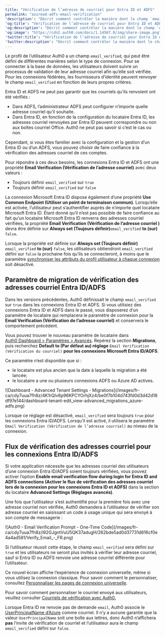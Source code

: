 ---
title: "Vérification de l’adresse de courriel pour Entra ID et ADFS"
permalink: "azuread-adfs-email-verification"
'description': "Décrit comment contrôler la manière dont le champ `email_verified` est défini pour Entra ID et ADFS."
'og:title': "Vérification de l’adresse de courriel pour Entra ID et ADFS"
'og:description': "Décrit comment contrôler la manière dont le champ `email_verified` est défini pour Entra ID et ADFS."
'og:image': "https://cdn2.auth0.com/docs/1.14567.0/img/share-image.png"
'twitter:title': "Vérification de l’adresse de courriel pour Entra ID et ADFS"
'twitter:description': "Décrit comment contrôler la manière dont le champ `email_verified` est défini pour Entra ID et ADFS."
---

Le profil de l’utilisateur Auth0 a un champ `email_verified`, qui peut être défini de différentes manières selon le type de connexion. Pour se connecter à la base de données, les utilisateurs doivent suivre un processus de validation de leur adresse courriel afin qu’elle soit vérifiée. Pour les connexions fédérées, les fournisseurs d’identité peuvent renvoyer le champ `email_verified` en fonction de leurs propres critères.

Entra ID et ADFS ne peut pas garantir que les courriels qu’ils renvoient ont été vérifiés :

* Dans ADFS, l’administrateur ADFS peut configurer n’importe quelle adresse courriel qu’il souhaite.
* Dans Entra ID, en fonction de la configuration du locataire Entra ID, les adresses courriel renvoyées par Entra ID peuvent correspondre ou non aux boîtes courriel Office. Auth0 ne peut pas savoir si c’est le cas ou non.

Cependant, si vous êtes familier avec la configuration et la gestion d’un Entra ID ou d’un ADFS, vous pouvez choisir de faire confiance à la vérification des adresses courriel de ces comptes.

Pour répondre à ces deux besoins, les connexions Entra ID et ADFS ont une propriété **Email Verification (Vérification de l’adresse courriel)** avec deux valeurs :

* Toujours définir `email_verified` sur `true`
* Toujours définir `email_verified` sur `false`

La connexion Microsoft Entra ID dispose également d’une propriété **Use Common Endpoint (Utiliser un point de terminaison commun)**. Lorsqu’elle est activée, l’utilisateur peut s’authentifier auprès de n’importe quel locataire Microsoft Entra ID. Étant donné qu’il n’est pas possible de faire confiance au fait qu’un locataire Microsoft Entra ID renverra des adresses courriel vérifiées, la propriété **Email Verification (Vérification de l’adresse courriel )** devra être définie sur **Always set (Toujours définir)**`email_verified` **to (sur)** `false`.

Lorsque la propriété est définie sur **Always set (Toujours définir)** `email_verified` **to (sur)** `false`, les utilisateurs obtiendront `email_verified` défini sur `false` la prochaine fois qu’ils se connecteront, à moins que le paramètre [synchroniser les attributs du profil utilisateur à chaque connexion](/docs/fr-ca/manage-users/user-accounts/user-profiles/configure-connection-sync-with-auth0) soit désactivé.

## Paramètre de migration de vérification des adresses courriel Entra ID/ADFS

Dans les versions précédentes, Auth0 définissait le champ `email_verified` sur `true` dans les connexions Entra ID et ADFS. Si vous utilisiez des connexions Entra ID et ADFS dans le passé, vous disposerez d’un paramètre de locataire qui remplacera le paramètre de connexion pour la **Email Verification (Vérification de l’adresse courriel)** et conservera le comportement précédent.

Vous pouvez trouver le nouveau paramètre de locataire dans [Auth0 Dashboard > Paramètres > Avancés](https://manage.auth0.com/#/tenant/advanced). Repérez la section **Migrations**, puis recherchez **Default to (Par défaut au) réglage** `Email Verification (Vérification du courriel)` **pour les connexions Microsoft Entra ID/ADFS**.

<Callout icon="file-lines" color="#0EA5E9" iconType="regular">

Ce paramètre n’est disponible que si :

* le locataire est plus ancien que la date à laquelle la migration a été lancée;
* le locataire a une ou plusieurs connexions ADFS ou Azure AD actives.

</Callout>

<Frame>![Dashboard - Advanced Tenant Settings - Migrations](/images/fr-ca/cdy7uua7fh8z/4K1rQIv6p96KPCYOrhjXz4/be0f7b104d743fd0d3d42d18df97e144/dashboard-tenant-edit_view-advanced_migrations_azure-adfs.png)</Frame>

Lorsque ce réglage est désactivé, `email_verified` sera toujours `true` pour les connexions Entra ID/ADFS. Lorsqu’il est activé, il utilisera le paramètre `Email Verification (Vérification de l’adresse courriel)` au niveau de la connexion.

## Flux de vérification des adresses courriel pour les connexions Entra ID/ADFS

Si votre application nécessite que les adresses courriel des utilisateurs d’une connexion Entra ID/ADFS soient toujours vérifiées, vous pouvez activer l’option **Enable email verification flow during login for Entra ID and ADFS connections (Activer le flux de vérification des adresses courriel lors de la connexion pour les connexions Entra ID et ADFS)** dans la section du locataire **Advanced Settings (Réglages avancés)**.

Une fois que l’utilisateur s’est authentifié pour la première fois avec une adresse courriel non vérifiée, Auth0 demandera à l’utilisateur de vérifier son adresse courriel en saisissant un code à usage unique qui sera envoyé à son compte de messagerie :

<Frame>![Auth0 - Email Verification Prompt - One-Time Code](/images/fr-ca/cdy7uua7fh8z/i92GJgntVuU5QK37adugH/262bde5ad0d37731d616cf0e4a4ad581/Verify_Email_-_FR.png)</Frame>

Si l’utilisateur réussit cette étape, le champ `email_verified` sera défini sur `true` et les utilisateurs ne seront plus invités à vérifier leur adresse courriel, sauf si Entra ID ou ADFS renvoie une adresse courriel différente pour l’utilisateur.

Ce nouvel écran affiche l’expérience de connexion universelle, même si vous utilisez la connexion classique. Pour savoir comment le personnaliser, consultez [Personnaliser les pages de connexion universelle](/docs/fr-ca/customize/login-pages/universal-login/customize-templates).

Pour savoir comment personnaliser le courriel envoyé aux utilisateurs, veuillez consulter [Courriels de vérification avec Auth0.](/docs/fr-ca/manage-users/user-accounts/verify-emails)

<Warning>

Lorsque Entra ID ne renvoie pas de demande `email`, Auth0 associe le [UserPrincipalName d’Azure](https://docs.microsoft.com/en-us/azure/active-directory/hybrid/plan-connect-userprincipalname) comme courriel. Il n’y a aucune garantie que la valeur `UserPrincipalName` soit une boîte aux lettres, donc Auth0 n’affichera **pas** l’invite de vérification de courriel et l’utilisateur aura le champ `email_verified` défini sur `false`.

</Warning>

